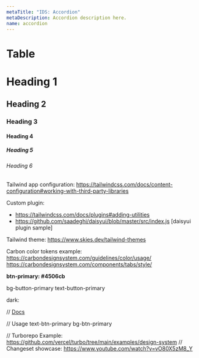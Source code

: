 ```yaml
---
metaTitle: "IDS: Accordion"
metaDescription: Accordion description here.
name: accordion
---
```


# Table

# Heading 1

## Heading 2

### Heading 3

#### Heading 4

##### Heading 5

###### Heading 6

Tailwind app configuration:
https://tailwindcss.com/docs/content-configuration#working-with-third-party-libraries

Custom plugin:

- https://tailwindcss.com/docs/plugins#adding-utilities
- https://github.com/saadeghi/daisyui/blob/master/src/index.js [daisyui plugin sample]

Tailwind theme:
https://www.skies.dev/tailwind-themes

Carbon color tokens example:
https://carbondesignsystem.com/guidelines/color/usage/
https://carbondesignsystem.com/components/tabs/style/

**btn-primary: #4506cb**

bg-button-primary
text-button-primary

dark:

// [Docs](https://tailwindcss.com/docs/theme#core-plugins)

// Usage
text-btn-primary
bg-btn-primary

// Turborepo Example: https://github.com/vercel/turbo/tree/main/examples/design-system
// Changeset showcase: https://www.youtube.com/watch?v=vO80X5zM8_Y
